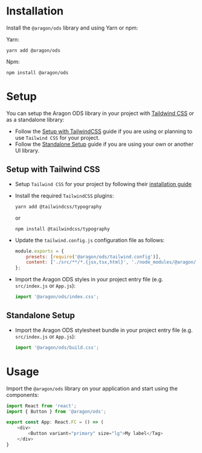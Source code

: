 
<Meta title="Docs/Installation" />

# Installation

Install the `@aragon/ods` library and using Yarn or npm:

Yarn:

```shell
yarn add @aragon/ods
```

Npm:

```shell
npm install @aragon/ods
```

# Setup

You can setup the Aragon ODS library in your project with [Taildwind CSS](https://tailwindcss.com) or as a standalone
library:

-   Follow the [Setup with TailwindCSS](#setup-with-tailwindcss) guide if you are using or planning to use
    `Tailwind CSS` for your project.
-   Follow the [Standalone Setup](#standalone-setup) guide if you are using your own or another UI library.

## Setup with Tailwind CSS

-   Setup `Tailwind CSS` for your project by following their
    [installation guide](https://tailwindcss.com/docs/installation)

-   Install the required `TailwindCSS` plugins:

    ```shell
    yarn add @tailwindcss/typography
    ```

    or

    ```shell
    npm install @tailwindcss/typography
    ```

-   Update the `tailwind.config.js` configuration file as follows:

    ```javascript
    module.exports = {
        presets: [require('@aragon/ods/tailwind.config')],
        content: ['./src/**/*.{jsx,tsx,html}', './node_modules/@aragon/ods/**/*.js'],
    };
    ```

-   Import the Aragon ODS styles in your project entry file (e.g. `src/index.js` or `App.js`):

    ```typescript
    import '@aragon/ods/index.css';
    ```

## Standalone Setup

-   Import the Aragon ODS stylesheet bundle in your project entry file (e.g. `src/index.js` or `App.js`):

    ```typescript
    import '@aragon/ods/build.css';
    ```

# Usage

Import the `@aragon/ods` library on your application and start using the components:

```typescript
import React from 'react';
import { Button } from '@aragon/ods';

export const App: React.FC = () => (
    <div>
        <Button variant="primary" size="lg">My label</Tag>
    </div>
}
```
